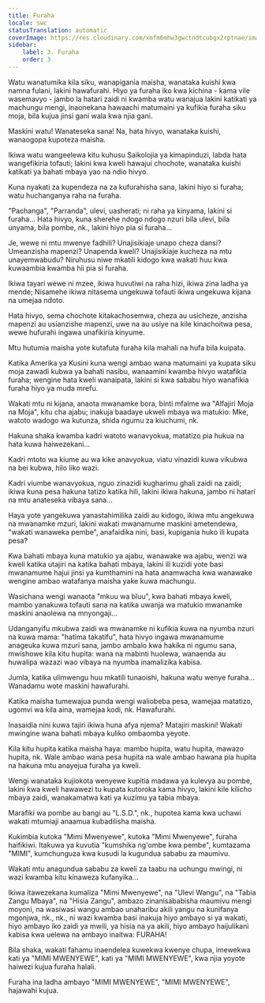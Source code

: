 ```yaml
---
title: Furaha
locale: swc
statusTranslation: automatic
coverImage: https://res.cloudinary.com/xmfm6mhw3gwctndtcubgx2rptnae/image/upload/v1741354419/small_cover_la_gran_rebelion_28716e29d2.webp
sidebar:
    label: 3. Furaha
    order: 3
---
```

Watu wanatumika kila siku, wanapigania maisha, wanataka kuishi kwa namna fulani, lakini hawafurahi. Hiyo ya furaha iko kwa kichina - kama vile wasemavyo - jambo la hatari zaidi ni kwamba watu wanajua lakini katikati ya machungu mengi, inaonekana hawaachi matumaini ya kufikia furaha siku moja, bila kujua jinsi gani wala kwa njia gani.

Maskini watu! Wanateseka sana! Na, hata hivyo, wanataka kuishi, wanaogopa kupoteza maisha.

Ikiwa watu wangeelewa kitu kuhusu Saikolojia ya kimapinduzi, labda hata wangefikiria tofauti; lakini kwa kweli hawajui chochote, wanataka kuishi katikati ya bahati mbaya yao na ndio hivyo.

Kuna nyakati za kupendeza na za kufurahisha sana, lakini hiyo si furaha; watu huchanganya raha na furaha.

"Pachanga", "Parranda", ulevi, uasherati; ni raha ya kinyama, lakini si furaha... Hata hivyo, kuna sherehe ndogo ndogo nzuri bila ulevi, bila unyama, bila pombe, nk., lakini hiyo pia si furaha...

Je, wewe ni mtu mwenye fadhili? Unajisikiaje unapo cheza dansi? Umeanzisha mapenzi? Unapenda kweli? Unajisikiaje kucheza na mtu unayemwabudu? Niruhusu niwe mkatili kidogo kwa wakati huu kwa kuwaambia kwamba hii pia si furaha.

Ikiwa tayari wewe ni mzee, ikiwa huvutiwi na raha hizi, ikiwa zina ladha ya mende; Nisamehe ikiwa nitasema ungekuwa tofauti ikiwa ungekuwa kijana na umejaa ndoto.

Hata hivyo, sema chochote kitakachosemwa, cheza au usicheze, anzisha mapenzi au usianzishe mapenzi, uwe na au usiye na kile kinachoitwa pesa, wewe hufurahi ingawa unafikiria kinyume.

Mtu hutumia maisha yote kutafuta furaha kila mahali na hufa bila kuipata.

Katika Amerika ya Kusini kuna wengi ambao wana matumaini ya kupata siku moja zawadi kubwa ya bahati nasibu, wanaamini kwamba hivyo watafikia furaha; wengine hata kweli wanaipata, lakini si kwa sababu hiyo wanafikia furaha hiyo ya muda mrefu.

Wakati mtu ni kijana, anaota mwanamke bora, binti mfalme wa "Alfajiri Moja na Moja", kitu cha ajabu; inakuja baadaye ukweli mbaya wa matukio: Mke, watoto wadogo wa kutunza, shida ngumu za kiuchumi, nk.

Hakuna shaka kwamba kadri watoto wanavyokua, matatizo pia hukua na hata kuwa haiwezekani...

Kadri mtoto wa kiume au wa kike anavyokua, viatu vinazidi kuwa vikubwa na bei kubwa, hilo liko wazi.

Kadri viumbe wanavyokua, nguo zinazidi kugharimu ghali zaidi na zaidi; ikiwa kuna pesa hakuna tatizo katika hili, lakini ikiwa hakuna, jambo ni hatari na mtu anateseka vibaya sana...

Haya yote yangekuwa yanastahimilika zaidi au kidogo, ikiwa mtu angekuwa na mwanamke mzuri, lakini wakati mwanamume maskini ametendewa, "wakati wanaweka pembe", anafaidika nini, basi, kupigania huko ili kupata pesa?

Kwa bahati mbaya kuna matukio ya ajabu, wanawake wa ajabu, wenzi wa kweli katika utajiri na katika bahati mbaya, lakini ili kuzidi yote basi mwanamume hajui jinsi ya kumthamini na hata anamwacha kwa wanawake wengine ambao watafanya maisha yake kuwa machungu.

Wasichana wengi wanaota "mkuu wa bluu", kwa bahati mbaya kweli, mambo yanakuwa tofauti sana na katika uwanja wa matukio mwanamke maskini anaolewa na mnyongaji...

Udanganyifu mkubwa zaidi wa mwanamke ni kufikia kuwa na nyumba nzuri na kuwa mama: "hatima takatifu", hata hivyo ingawa mwanamume anageuka kuwa mzuri sana, jambo ambalo kwa hakika ni ngumu sana, mwishowe kila kitu hupita: wana na mabinti huolewa, wanaenda au huwalipa wazazi wao vibaya na nyumba inamalizika kabisa.

Jumla, katika ulimwengu huu mkatili tunaoishi, hakuna watu wenye furaha... Wanadamu wote maskini hawafurahi.

Katika maisha tumewajua punda wengi waliobeba pesa, wamejaa matatizo, ugomvi wa kila aina, wamejaa kodi, nk. Hawafurahi.

Inasaidia nini kuwa tajiri ikiwa huna afya njema? Matajiri maskini! Wakati mwingine wana bahati mbaya kuliko ombaomba yeyote.

Kila kitu hupita katika maisha haya: mambo hupita, watu hupita, mawazo hupita, nk. Wale ambao wana pesa hupita na wale ambao hawana pia hupita na hakuna mtu anayejua furaha ya kweli.

Wengi wanataka kujiokota wenyewe kupitia madawa ya kulevya au pombe, lakini kwa kweli hawawezi tu kupata kutoroka kama hivyo, lakini kile kilicho mbaya zaidi, wanakamatwa kati ya kuzimu ya tabia mbaya.

Marafiki wa pombe au bangi au "L.S.D.", nk., hupotea kama kwa uchawi wakati mtumiaji anaamua kubadilisha maisha.

Kukimbia kutoka "Mimi Mwenyewe", kutoka "Mimi Mwenyewe", furaha haifikiwi. Itakuwa ya kuvutia "kumshika ng'ombe kwa pembe", kumtazama "MIMI", kumchunguza kwa kusudi la kugundua sababu za maumivu.

Wakati mtu anagundua sababu za kweli za taabu na uchungu mwingi, ni wazi kwamba kitu kinaweza kufanyika...

Ikiwa itawezekana kumaliza "Mimi Mwenyewe", na "Ulevi Wangu", na "Tabia Zangu Mbaya", na "Hisia Zangu", ambazo zinanisababisha maumivu mengi moyoni, na wasiwasi wangu ambao unaharibu akili yangu na kunifanya mgonjwa, nk., nk., ni wazi kwamba basi inakuja hiyo ambayo si ya wakati, hiyo ambayo iko zaidi ya mwili, ya hisia na ya akili, hiyo ambayo haijulikani kabisa kwa uelewa na ambayo inaitwa: FURAHA!

Bila shaka, wakati fahamu inaendelea kuwekwa kwenye chupa, imewekwa kati ya "MIMI MWENYEWE", kati ya "MIMI MWENYEWE", kwa njia yoyote haiwezi kujua furaha halali.

Furaha ina ladha ambayo "MIMI MWENYEWE", "MIMI MWENYEWE", hajawahi kujua.

